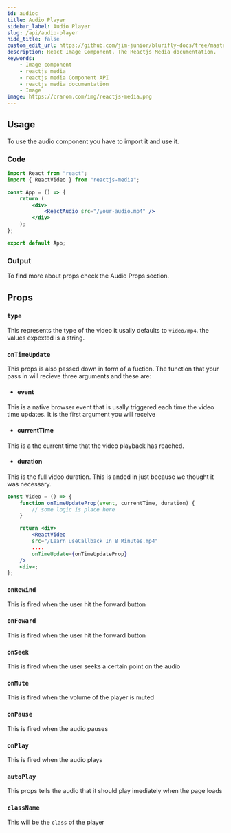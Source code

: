 ```yaml
---
id: audioc
title: Audio Player
sidebar_label: Audio Player
slug: /api/audio-player
hide_title: false
custom_edit_url: https://github.com/jim-junior/blurifly-docs/tree/master/reactjs-media/audioc.mdx
description: React Image Component. The Reactjs Media documentation.
keywords:
    - Image component
    - reactjs media
    - reactjs media Component API
    - reactjs media documentation
    - Image
image: https://cranom.com/img/reactjs-media.png
---
```



## Usage

To use the audio component you have to import it and use it.

### Code

```jsx
import React from "react";
import { ReactVideo } from "reactjs-media";

const App = () => {
	return (
		<div>
			<ReactAudio src="/your-audio.mp4" />
		</div>
	);
};

export default App;
```

### Output

<ReactAudio src="/your-audio.mp4" />

To find more about props check the Audio Props section.

## Props

### `type`

This represents the type of the video it usally defaults to `video/mp4`. the values expexted is a string.

### `onTimeUpdate`

This props is also passed down in form of a fuction. The function that your pass in will recieve three arguments and these are:

-   #### event

This is a native browser event that is usally triggered each time the video time updates. It is the first argument you will receive

-   #### currentTime

This is a the current time that the video playback has reached.

-   #### duration

This is the full video duration. This is anded in just because we thought it was necessary.

```jsx {10}
const Video = () => {
    function onTimeUpdateProp(event, currentTime, duration) {
        // some logic is place here
    }

	return <div>
        <ReactVideo
        src="/Learn useCallback In 8 Minutes.mp4"
        ....
        onTimeUpdate={onTimeUpdateProp}
    />
    <div>;
};
```

### `onRewind`

This is fired when the user hit the forward button

### `onFoward`

This is fired when the user hit the forward button

### `onSeek`

This is fired when the user seeks a certain point on the audio

### `onMute`

This is fired when the volume of the player is muted

### `onPause`

This is fired when the audio pauses

### `onPlay`

This is fired when the audio plays

### `autoPlay`

This props tells the audio that it should play imediately when the page loads

### `className`

This will be the `class` of the player
